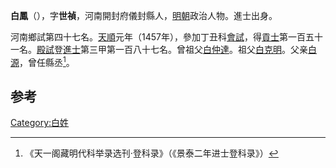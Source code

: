 '''白鳳'''（{{bd|1426年||？}}），字'''世禎'''，河南開封府儀封縣人，[[明朝|明朝]]政治人物。進士出身。

河南鄉試第四十七名。[[天顺_(明朝)|天順]]元年（1457年），參加丁丑科[[會試|會試]]，得[[貢士|貢士]]第一百五十一名。[[殿試|殿試]]登[[進士|進士]]第三甲第一百八十七名。曾祖父[[白仲達|白仲達]]。祖父[[白克明|白克明]]。父亲[[白源|白源]]，曾任縣丞<ref>《天一阁藏明代科举录选刊·登科录》（《景泰二年进士登科录》）</ref>。

==参考==
{{reflist}}
{{明朝人物小作品}}
{{天順元年丁丑科殿試金榜}}

[[Category:白姓|Category:白姓]]